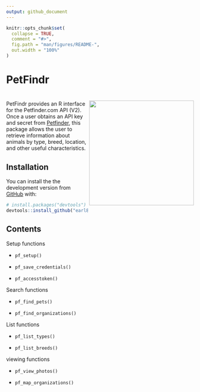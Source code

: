 ```yaml
---
output: github_document
---
```


<!-- README.md is generated from README.Rmd. Please edit that file -->

```r
knitr::opts_chunk$set(
  collapse = TRUE,
  comment = "#>",
  fig.path = "man/figures/README-",
  out.width = "100%"
)
```
# PetFindr

<!-- badges: start -->
# <img src='inst/logo.png' align="right" height="281" /></a>
<!-- badges: end -->

PetFindr provides an R interface for the Petfinder.com API (V2). Once a user obtains an API key and secret from [Petfinder](https://www.petfinder.com/developers/), this package allows the user to retrieve information about animals by type, breed, location, and other useful characteristics.

## Installation

You can install the  the development version from [GitHub](https://github.com/) with:

``` r
# install.packages("devtools")
devtools::install_github("earl88/PetFindr")
```

## Contents

Setup functions

* `pf_setup()`

* `pf_save_credentials()`

* `pf_accesstoken()`

Search functions

* `pf_find_pets()`

* `pf_find_organizations()`

List functions

* `pf_list_types()`

* `pf_list_breeds()`

viewing functions

* `pf_view_photos()`

* `pf_map_organizations()`
